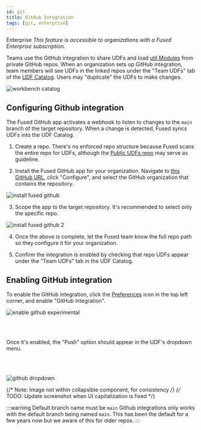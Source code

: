 ```yaml
---
id: git
title: GitHub Integration
tags: [git, enterprise]
---
```




<Tag color="#3399ff">Enterprise</Tag> _This feature is accessible to organizations with a Fused Enterprise subscription._

Teams use the GitHub integration to share UDFs and load [util Modules](/core-concepts/write/#utils-module) from private GitHub repos. When an organization sets up GitHub integration, team members will see UDFs in the linked repos under the "Team UDFs" tab of the [UDF Catalog](/workbench/udf-catalog/). Users may "duplicate" the UDFs to make changes.

![workbench catalog](/img/workbench/workbench_catalog.png)


## Configuring Github integration

The Fused GitHub app activates a webhook to listen to changes to the `main` branch of the target repository. When a change is detected, Fused syncs UDFs into the UDF Catalog.

1. Create a repo. There's no enforced repo structure because Fused scans the entire repo for UDFs, although the [Public UDFs repo](https://github.com/fusedio/udfs) may serve as guideline.

2. Install the Fused GitHub app for your organization. Navigate to [this GitHub URL](https://github.com/apps/fused-io), click "Configure", and select the GitHub organization that contains the repository.

![install fused github](/img/gh2.png)

3. Scope the app to the target repository. It's recommended to select only the specific repo.

![install fused github 2](/img/gh3.png)


4. Once the above is complete, let the Fused team know the full repo path so they configure it for your organization.

5. Confirm the integration is enabled by checking that repo UDFs appear under the "Team UDFs" tab in the UDF Catalog.

## Enabling GitHub integration

To enable the GitHub integration, click the [Preferences](/workbench/preferences/) icon in the top left corner, and enable "GitHub Integration".

![enable github experimental](/img/core-concepts/enable_git.png)


<br></br>

Once it's enabled, the "Push" option should appear in the UDF's dropdown menu.

<br></br>

![github dropdown](/img/core-concepts/github_dropdown.png)


{/* Note: Image not within collapsible component, for consistency */}
{/* TODO: Update screenshot when UI capitalization is fixed */}

:::warning Default branch name must be `main`
Github integrations only works with the default branch being named `main`. This has been the default for a few years now but we aware of this for older repos.
:::